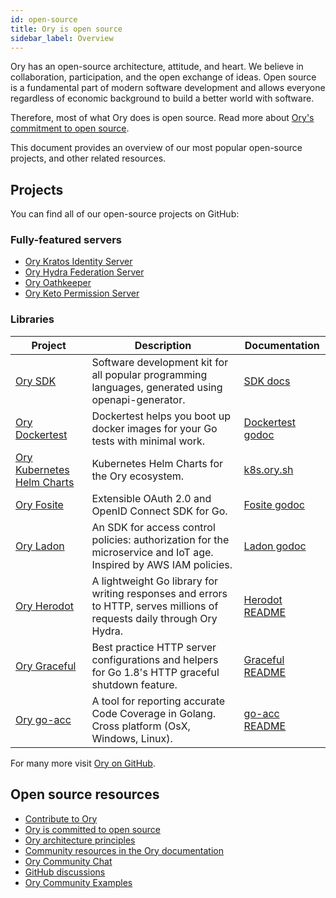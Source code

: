 ```yaml
---
id: open-source
title: Ory is open source
sidebar_label: Overview
---
```


Ory has an open-source architecture, attitude, and heart. We believe in collaboration, participation, and the open exchange of
ideas. Open source is a fundamental part of modern software development and allows everyone regardless of economic background to
build a better world with software.

Therefore, most of what Ory does is open source. Read more about [Ory's commitment to open source](./open-source/commitment.mdx).

This document provides an overview of our most popular open-source projects, and other related resources.

## Projects

You can find all of our open-source projects on GitHub:

### Fully-featured servers

- [Ory Kratos Identity Server](https://github.com/ory/kratos)
- [Ory Hydra Federation Server](https://github.com/ory/hydra)
- [Ory Oathkeeper](https://github.com/ory/oathkeeper)
- [Ory Keto Permission Server](https://github.com/ory/keto)

### Libraries

| Project                                                  | Description                                                                                                             | Documentation                                                            |
| -------------------------------------------------------- | ----------------------------------------------------------------------------------------------------------------------- | ------------------------------------------------------------------------ |
| [Ory SDK](https://github.com/ory/sdk)                    | Software development kit for all popular programming languages, generated using openapi-generator.                      | [SDK docs](https://ory.sh/docs/sdk)                                      |
| [Ory Dockertest](https://github.com/ory/dockertest)      | Dockertest helps you boot up docker images for your Go tests with minimal work.                                         | [Dockertest godoc](https://godoc.org/github.com/ory/dockertest)          |
| [Ory Kubernetes Helm Charts](https://github.com/ory/k8s) | Kubernetes Helm Charts for the Ory ecosystem.                                                                           | [k8s.ory.sh](https://k8s.ory.sh/helm/)                                   |
| [Ory Fosite](https://github.com/ory/fosite)              | Extensible OAuth 2.0 and OpenID Connect SDK for Go.                                                                     | [Fosite godoc](https://godoc.org/github.com/ory/fosite)                  |
| [Ory Ladon](https://github.com/ory/ladon)                | An SDK for access control policies: authorization for the microservice and IoT age. Inspired by AWS IAM policies.       | [Ladon godoc](https://godoc.org/github.com/ory/ladon)                    |
| [Ory Herodot](https://github.com/ory/herodot)            | A lightweight Go library for writing responses and errors to HTTP, serves millions of requests daily through Ory Hydra. | [Herodot README](https://github.com/ory/herodot/blob/master/README.md)   |
| [Ory Graceful](https://github.com/ory/graceful)          | Best practice HTTP server configurations and helpers for Go 1.8's HTTP graceful shutdown feature.                       | [Graceful README](https://github.com/ory/graceful/blob/master/README.md) |
| [Ory go-acc](https://github.com/ory/go-acc)              | A tool for reporting accurate Code Coverage in Golang. Cross platform (OsX, Windows, Linux).                            | [go-acc README](https://github.com/ory/go-acc/blob/master/README.md)     |

For many more visit [Ory on GitHub](https://github.com/ory).

## Open source resources

- [Contribute to Ory](./ecosystem/contributing.md)
- [Ory is committed to open source](./open-source/commitment.mdx)
- [Ory architecture principles](./ecosystem/software-architecture-philosophy.md)
- [Community resources in the Ory documentation](./ecosystem/community.md)
- [Ory Community Chat](https://slack.ory.sh/)
- [GitHub discussions](https://github.com/discussions?discussions_q=org%3Aory)
- [Ory Community Examples](https://github.com/ory/examples)
